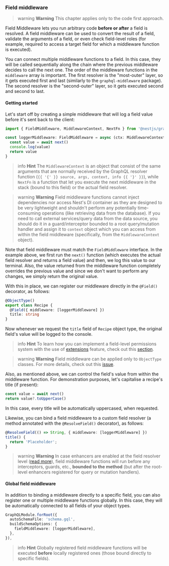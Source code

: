 ### Field middleware

> warning **Warning** This chapter applies only to the code first approach.

Field Middleware lets you run arbitrary code **before or after** a field is resolved. A field middleware can be used to convert the result of a field, validate the arguments of a field, or even check field-level roles (for example, required to access a target field for which a middleware function is executed).

You can connect multiple middleware functions to a field. In this case, they will be called sequentially along the chain where the previous middleware decides to call the next one. The order of the middleware functions in the `middleware` array is important. The first resolver is the "most-outer" layer, so it gets executed first and last (similarly to the `graphql-middleware` package). The second resolver is the "second-outer" layer, so it gets executed second and second to last.

#### Getting started

Let's start off by creating a simple middleware that will log a field value before it's sent back to the client:

```typescript
import { FieldMiddleware, MiddlewareContext, NextFn } from '@nestjs/graphql'

const loggerMiddleware: FieldMiddleware = async (ctx: MiddlewareContext, next: NextFn) => {
  const value = await next()
  console.log(value)
  return value
}
```

> info **Hint** The `MiddlewareContext` is an object that consist of the same arguments that are normally received by the GraphQL resolver function (`{{ '{' }} source, args, context, info {{ '}' }}`), while `NextFn` is a function that let you execute the next middleware in the stack (bound to this field) or the actual field resolver.

> warning **Warning** Field middleware functions cannot inject dependencies nor access Nest's DI container as they are designed to be very lightweight and shouldn't perform any potentially time-consuming operations (like retrieving data from the database). If you need to call external services/query data from the data source, you should do it in a guard/interceptor bounded to a root query/mutation handler and assign it to `context` object which you can access from within the field middleware (specifically, from the `MiddlewareContext` object).

Note that field middleware must match the `FieldMiddleware` interface. In the example above, we first run the `next()` function (which executes the actual field resolver and returns a field value) and then, we log this value to our terminal. Also, the value returned from the middleware function completely overrides the previous value and since we don't want to perform any changes, we simply return the original value.

With this in place, we can register our middleware directly in the `@Field()` decorator, as follows:

```typescript
@ObjectType()
export class Recipe {
  @Field({ middleware: [loggerMiddleware] })
  title: string
}
```

Now whenever we request the `title` field of `Recipe` object type, the original field's value will be logged to the console.

> info **Hint** To learn how you can implement a field-level permissions system with the use of [extensions](/graphql/extensions) feature, check out this [section](/graphql/extensions#using-custom-metadata).

> warning **Warning** Field middleware can be applied only to `ObjectType` classes. For more details, check out this [issue](https://github.com/nestjs/graphql/issues/2446).

Also, as mentioned above, we can control the field's value from within the middleware function. For demonstration purposes, let's capitalise a recipe's title (if present):

```typescript
const value = await next()
return value?.toUpperCase()
```

In this case, every title will be automatically uppercased, when requested.

Likewise, you can bind a field middleware to a custom field resolver (a method annotated with the `@ResolveField()` decorator), as follows:

```typescript
@ResolveField(() => String, { middleware: [loggerMiddleware] })
title() {
  return 'Placeholder';
}
```

> warning **Warning** In case enhancers are enabled at the field resolver level ([read more](/graphql/other-features#execute-enhancers-at-the-field-resolver-level)), field middleware functions will run before any interceptors, guards, etc., **bounded to the method** (but after the root-level enhancers registered for query or mutation handlers).

#### Global field middleware

In addition to binding a middleware directly to a specific field, you can also register one or multiple middleware functions globally. In this case, they will be automatically connected to all fields of your object types.

```typescript
GraphQLModule.forRoot({
  autoSchemaFile: 'schema.gql',
  buildSchemaOptions: {
    fieldMiddleware: [loggerMiddleware],
  },
}),
```

> info **Hint** Globally registered field middleware functions will be executed **before** locally registered ones (those bound directly to specific fields).
